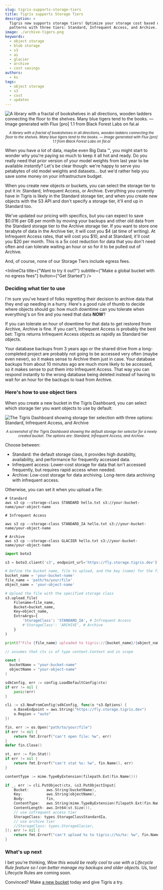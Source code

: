 ```yaml
---
slug: tigris-supports-storage-tiers
title: Tigris supports Storage Tiers
description: >
  Tigris now supports storage tiers! Optimize your storage cost based on  access
  patterns with three tiers: Standard, Infrequent Access, and Archive.
image: ./archive-tigers.png
keywords:
  - object storage
  - blob storage
  - s3
  - ai
  - glacier
  - archive
  - cost savings
authors:
  - ks
tags:
  - object storage
  - s3
  - cost
  - updates
---
```



![A library with a fractal of bookshelves in all directions, wooden ladders connecting the floor to the shelves. Many blue tigers tend to the books. — Image generated with Flux [pro] 1.1 from Black Forest Labs on fal.ai](./archive-tigers.png)

<center>
  <small>
    <em>
      A library with a fractal of bookshelves in all directions, wooden ladders
      connecting the floor to the shelves. Many blue tigers tend to the books. —
      Image generated with Flux [pro] 1.1 from Black Forest Labs on fal.ai
    </em>
  </small>
</center>

When you have _a lot_ of data, maybe even Big Data :tm:, you might start to
wonder why you're paying so much to keep it all hot and ready. Do you really
need that prior version of your model weights from last year to be available
_instantly_? Let's be clear though: we're happy to serve you petabytes of old
model weights and datasets… but we'd rather help you save some money on your
infrastructure budget.

When you create new objects or buckets, you can select the storage tier to put
it in: Standard, Infrequent Access, or Archive. Everything you currently have in
Tigris is likely in the Standard storage tier, and when you create new objects
with the S3 API and don't specify a storage tier, it'll end up in Standard too.

We've updated our pricing with specifics, but you can expect to save $0.016 per
GB per month by moving your backups and other old data from the Standard storage
tier to the Archive storage tier. If you want to store one terabyte of data in
the Archive tier, it will cost you $4 (at time of writing). At Infrequent Access
rates, that will cost you $10, and at Standard, it'll cost you $20 per month.
This is a 5x cost reduction for data that you don't need often and can tolerate
waiting an hour or so for it to be pulled out of Archive.

And, of course, none of our Storage Tiers include egress fees.

<InlineCta
  title={"Want to try it out?"}
  subtitle={"Make a global bucket with no egress fees"}
  button={"Get Started"}
/>

### Deciding what tier to use

I'm sure you've heard of folks regretting their decision to archive data that
they end up needing in a hurry. Here's a good rule of thumb to decide where
objects should go: how much downtime can you tolerate when everything's on fire
and you need that data **NOW**?

If you can tolerate an hour of downtime for that data to get restored from
Archive, Archive is fine. If you can't, Infrequent Access is probably the best
bet: Tigris returns Infrequent Access objects as rapidly as Standard tier
objects.

Your database backups from 3 years ago or the shared drive from a long-completed
project are probably not going to be accessed very often (maybe even never), so
it makes sense to Archive them just in case. Your database backups from about 10
minutes ago are much more likely to be accessed, so it makes sense to put them
into Infrequent Access. That way you can respond instantly to the wrong database
being deleted instead of having to wait for an hour for the backups to load from
Archive.

### Here's how to use object tiers

When you create a new bucket in the Tigris Dashboard, you can select which
storage tier you want objects to use by default:

![The Tigris Dashboard showing storage tier selection with three options: Standard, Infrequent Access, and Archive](./storage-tier.png)

<center>
  <small>
    <em>
      A screenshot of the Tigris Dashboard showing the default storage tier
      selector for a newly created bucket. The options are: Standard, Infrequent
      Access, and Archive.
    </em>
  </small>
</center>

Choose between:

- Standard: the default storage class, it provides high durability,
  availability, and performance for frequently accessed data.
- Infrequent access: Lower-cost storage for data that isn't accessed frequently,
  but requires rapid access when needed.
- Archive: Low-cost storage for data archiving. Long-term data archiving with
  infrequent access.

Otherwise, you can set it when you upload a file:

<Tabs groupId="languages">
  <TabItem value="CLI" label="CLI">

```shell
# Standard
aws s3 cp --storage-class STANDARD hello.txt s3://your-bucket-name/your-object-name

# Infrequent Access

aws s3 cp --storage-class STANDARD_IA hello.txt s3://your-bucket-name/your-object-name

# Archive
aws s3 cp --storage-class GLACIER hello.txt s3://your-bucket-name/your-object-name
```

  </TabItem>

  <TabItem value="python" label="Python">

```python
import boto3

s3 = boto3.client('s3', endpoint_url='https://fly.storage.tigris.dev')

# Define the bucket name, file to upload, and the key (name) for the file in S3
bucket_name = 'your-bucket-name'
file_name = 'path/to/your/file'
object_name = 'your-object-name'

# Upload the file with the specified storage class
s3.upload_file(
    Filename=file_name,
    Bucket=bucket_name,
    Key=object_name,
    ExtraArgs={
        'StorageClass': 'STANDARD_IA', # Infrequent Access
        #'StorageClass': 'ARCHIVE', # Archive
    }
)

print(f"File {file_name} uploaded to tigris://{bucket_name}/{object_name} with storage class STANDARD_IA")
```

  </TabItem>
  
  <TabItem value="golang" label="Go">

```go
// assumes that ctx is of type context.Context and in scope

const (
  bucketName = "your-bucket-name"
  objectName = "your-object-name"
)

sdkConfig, err := config.LoadDefaultConfig(ctx)
if err != nil {
	panic(err)
}

cli := s3.NewFromConfig(sdkConfig, func(o *s3.Options) {
	o.BaseEndpoint = aws.String("https://fly.storage.tigris.dev")
	o.Region = "auto"
})

fin, err := os.Open("path/to/your/file")
if err != nil {
	return fmt.Errorf("can't open file: %w", err)
}
defer fin.Close()

st, err := fin.Stat()
if err != nil {
	return fmt.Errorf("can't stat %s: %w", fin.Name(), err)
}

contentType := mime.TypeByExtension(filepath.Ext(fin.Name()))

if _, err := cli.PutObject(ctx, &s3.PutObjectInput{
	Bucket:        aws.String(bucketName),
	Key:           aws.String(objectName),
	Body:          fin,
	ContentType:   aws.String(mime.TypeByExtension(filepath.Ext(fin.Name()))),
	ContentLength: aws.Int64(st.Size()),
	// use infrequent access tier
	StorageClass: types.StorageClassStandardIa,
	// use archive tier
	//StorageClass: types.StorageGlacier,
}); err != nil {
	return fmt.Errorf("can't upload %s to tigris://%s/%s: %w", fin.Name(), bucketName, objectName, err)
}
```

  </TabItem>
</Tabs>

### What's up next

I bet you're thinking, _Wow this would be really cool to use with a Lifecycle
Rule feature so I can better manage my backups and older objects._ Us, too!
Lifecycle Rules are coming soon.

Convinced? Make [a new bucket](https://storage.new) today and give Tigris a try.
